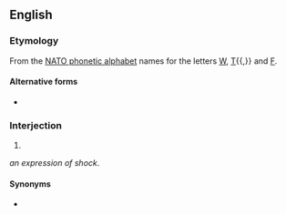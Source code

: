 ==English==
{{wikipedia|dab=whiskey tango foxtrot}}
===Etymology===
From the [[w:NATO phonetic alphabet|NATO phonetic alphabet]] names for the letters [[W]], [[T]]{{,}} and [[F]].

====Alternative forms====
* {{l|en|whisky tango foxtrot}}

===Interjection===
{{en-interj}}

# {{lb|en|euphemistic}} 
; ''an expression of shock''.

====Synonyms====
* {{l|en|WTF}}